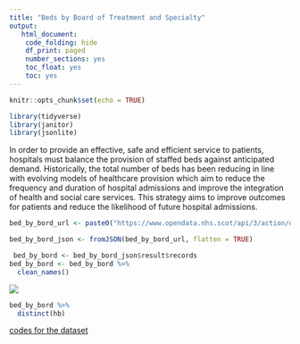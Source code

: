 ```yaml
---
title: "Beds by Board of Treatment and Specialty"
output:
   html_document:
    code_folding: hide
    df_print: paged
    number_sections: yes
    toc_float: yes
    toc: yes
---
```


```r
knitr::opts_chunk$set(echo = TRUE)
```

```r
library(tidyverse)
library(janitor)
library(jsonlite)
```
In order to provide an effective, safe and efficient service to patients, hospitals must balance the provision of staffed beds against anticipated demand. Historically, the total number of beds has been reducing in line with evolving models of healthcare provision which aim to reduce the frequency and duration of hospital admissions and improve the integration of health and social care services. This strategy aims to improve outcomes for patients and reduce the likelihood of future hospital admissions.
```r
bed_by_bord_url <- paste0("https://www.opendata.nhs.scot/api/3/action/datastore_search?resource_id=f272bb7d-5320-4491-84c1-614a2c064007&limit=3000")
```

```r
bed_by_bord_json <- fromJSON(bed_by_bord_url, flatten = TRUE)
```

```r
 bed_by_bord <- bed_by_bord_json$result$records
bed_by_bord <- bed_by_bord %>% 
  clean_names()
```
![](image/code_bed.png)
 
 
```r
bed_by_bord %>% 
  distinct(hb)
```
 
 
 
 
 
 
 
 [codes for the dataset](https://www.opendata.nhs.scot/dataset/hospital-beds-information/resource/f272bb7d-5320-4491-84c1-614a2c064007)